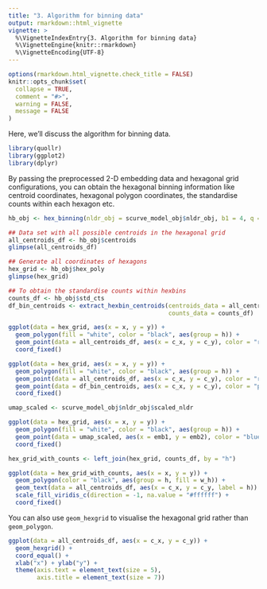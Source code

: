 ```yaml
---
title: "3. Algorithm for binning data"
output: rmarkdown::html_vignette
vignette: >
  %\VignetteIndexEntry{3. Algorithm for binning data}
  %\VignetteEngine{knitr::rmarkdown}
  %\VignetteEncoding{UTF-8}
---
```


```r
options(rmarkdown.html_vignette.check_title = FALSE)
knitr::opts_chunk$set(
  collapse = TRUE,
  comment = "#>",
  warning = FALSE, 
  message = FALSE
)
```

Here, we'll discuss the algorithm for binning data.

```r
library(quollr)
library(ggplot2)
library(dplyr)
```

By passing the preprocessed 2-D embedding data and hexagonal grid configurations, you can obtain the hexagonal binning information like centroid coordinates, hexagonal polygon coordinates, the standardise counts within each hexagon etc.  

```r
hb_obj <- hex_binning(nldr_obj = scurve_model_obj$nldr_obj, b1 = 4, q = 0.1)
```

```r
## Data set with all possible centroids in the hexagonal grid
all_centroids_df <- hb_obj$centroids
glimpse(all_centroids_df)

## Generate all coordinates of hexagons
hex_grid <- hb_obj$hex_poly
glimpse(hex_grid)

## To obtain the standardise counts within hexbins
counts_df <- hb_obj$std_cts
df_bin_centroids <- extract_hexbin_centroids(centroids_data = all_centroids_df, 
                                             counts_data = counts_df)
```

```r
ggplot(data = hex_grid, aes(x = x, y = y)) + 
  geom_polygon(fill = "white", color = "black", aes(group = h)) +
  geom_point(data = all_centroids_df, aes(x = c_x, y = c_y), color = "red") +
  coord_fixed()
```

```r

ggplot(data = hex_grid, aes(x = x, y = y)) + 
  geom_polygon(fill = "white", color = "black", aes(group = h)) +
  geom_point(data = all_centroids_df, aes(x = c_x, y = c_y), color = "red") +
  geom_point(data = df_bin_centroids, aes(x = c_x, y = c_y), color = "purple") + 
  coord_fixed()
```

```r
umap_scaled <- scurve_model_obj$nldr_obj$scaled_nldr

ggplot(data = hex_grid, aes(x = x, y = y)) + 
  geom_polygon(fill = "white", color = "black", aes(group = h)) +
  geom_point(data = umap_scaled, aes(x = emb1, y = emb2), color = "blue", alpha = 0.3) +
  coord_fixed()
```

```r
hex_grid_with_counts <- left_join(hex_grid, counts_df, by = "h")

ggplot(data = hex_grid_with_counts, aes(x = x, y = y)) +
  geom_polygon(color = "black", aes(group = h, fill = w_h)) +
  geom_text(data = all_centroids_df, aes(x = c_x, y = c_y, label = h)) +
  scale_fill_viridis_c(direction = -1, na.value = "#ffffff") +
  coord_fixed()
```

You can also use `geom_hexgrid` to visualise the hexagonal grid rather than `geom_polygon`.

```r
ggplot(data = all_centroids_df, aes(x = c_x, y = c_y)) +
  geom_hexgrid() +
  coord_equal() +
  xlab("x") + ylab("y") +
  theme(axis.text = element_text(size = 5),
        axis.title = element_text(size = 7))

```
